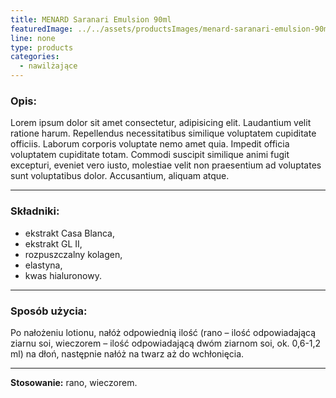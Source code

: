 ```yaml
---
title: MENARD Saranari Emulsion 90ml
featuredImage: ../../assets/productsImages/menard-saranari-emulsion-90ml.png
line: none
type: products
categories:
  - nawilżające
---
```


<h3>Opis:</h3>

Lorem ipsum dolor sit amet consectetur, adipisicing elit. Laudantium velit ratione harum. Repellendus necessitatibus similique voluptatem cupiditate officiis. Laborum corporis voluptate nemo amet quia. Impedit officia voluptatem cupiditate totam. Commodi suscipit similique animi fugit excepturi, eveniet vero iusto, molestiae velit non praesentium ad voluptates sunt voluptatibus dolor. Accusantium, aliquam atque.

---

### Składniki:

- ekstrakt Casa Blanca,
- ekstrakt GL II,
- rozpuszczalny kolagen,
- elastyna,
- kwas hialuronowy.

---

### Sposób użycia:

Po nałożeniu lotionu, nałóż odpowiednią ilość (rano – ilość odpowiadającą ziarnu soi, wieczorem – ilość odpowiadającą dwóm ziarnom soi, ok. 0,6-1,2 ml) na dłoń, następnie nałóż na twarz aż do wchłonięcia.

---

**Stosowanie:** rano, wieczorem.
